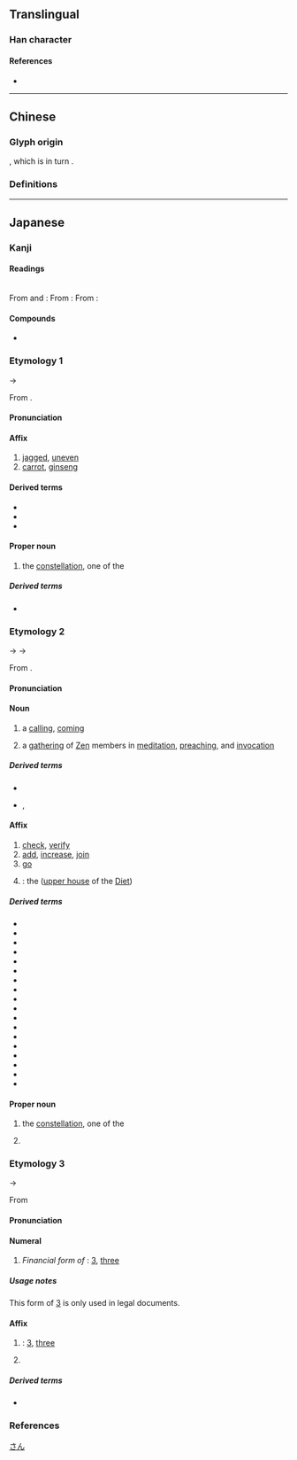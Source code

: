 {{also|參|叁|薓}}
{{character info/new}}
==Translingual==
{{stroke order|strokes=8}}
{{ja-forms|参|参|[[參]]}}

===Han character===
{{Han char|rn=28|rad=厶|as=06|sn=8|four=|canj=IKHHH|ids=⿱⿱厶大彡}}

====References====
* {{Han ref|kx=0164.211|dkj=03090|hdz=10386.150|uh=53C2|ud=21442}}

----

==Chinese==

===Glyph origin===
{{Han simp|參}}, which is in turn {{Han simp|曑|nocap=yes}}.

===Definitions===
{{zh-see|參}}

{{cln|zh|numeral symbols}}

----

==Japanese==
{{ja-kanji forms|参|參}}

===Kanji===
{{ja-kanji|grade=4|rs=厶06|kyu=參}}

====Readings====
{{rfv-pron|ja}}<br/>
From {{w|Middle Chinese}} {{ltc-l|參|id=1|{{w|Three Stars (Chinese constellation)|Three Stars}} [[mansion]]; [[carrot]], [[ginseng]]}} and {{ltc-l|參|id=2|[[jagged]], [[uneven]]}}:
{{ja-readings
|goon=しん<しん<しむ
|kanon=しん<しん<しむ
|kun=まい-る<まゐ-る, まい-らす<まゐ-らす
|nanori=ほし
}}
From {{w|Middle Chinese}} {{ltc-l|參|id=3|[[add]], [[influence]], [[join]]}}:
{{ja-readings
|goon=そん<そん<そむ
|kanon=さん<さん<さむ
|kun=まじ-える<まじ-へる, まじ-わる<まじ-はる
|nanori=かず, ちか, なか, はかる, みち
}}
From {{w|Middle Chinese}} {{ltc-l|參|id=4|[[3]], [[three]]}}:
{{ja-readings
|goon=さん<さん<さむ
|kanon=さん<さん<さむ
|kun=み-つ, みっ-つ
|nanori=み
}}

====Compounds====
* {{ja-r|海参|いりこ}}

===Etymology 1===
{{ja-kanjitab|しん|yomi=o}}
{{wp|lang=ja|参宿}}
{{wp|Three Stars (Chinese constellation)}}
{{IPAchar|/ɕimʉ/}} → {{IPAchar|/ɕiɴ/}}

From {{der|ja|ltc|sort=しん|-}} {{ltc-l|參|id=1}}.

====Pronunciation====
{{ja-pron|y=o|しん|acc=1|acc_ref=DJR}}

====Affix====
{{ja-pos|affix|kyu=參|しん}}

# [[jagged]], [[uneven]]
# [[carrot]], [[ginseng]]

====Derived terms====
* {{ja-r|参%差|しん%し}}
* {{ja-r|独%参%湯|どく%じん%とう}}
* {{ja-r|人%参|にん%じん}}

====Proper noun====
{{ja-pos|proper|kyu=參|しん}}

# {{lb|ja|Chinese astronomy|sort=しん}} the {{w|Three Stars (Chinese constellation)|Three Stars}} [[constellation]], one of the {{w|Twenty-Eight Mansions}}
#: {{synonyms|ja|参宿|tr=Shinshuku|唐鋤星|tr2=Karasuki-boshi}}

=====Derived terms=====
* {{ja-r|参%宿|^しん%しゅく}}

===Etymology 2===
{{ja-kanjitab|さん|yomi=kanon}}
{{IPAchar|/ɕamʉ/}} → {{IPAchar|/samʉ/}} → {{IPAchar|/saɴ/}}

From {{der|ja|ltc|sort=しん|-}} {{ltc-l|參|id=3}}.

====Pronunciation====
{{ja-pron|y=ko|さん|acc=1|acc_ref=DJR}}

====Noun====
{{ja-noun|kyu=參|さん}}

# a [[calling]], [[coming]]
# {{lb|ja|Zen|_|Buddhism|sort=さん}} a [[gathering]] of [[Zen]] members in [[meditation]], [[preach]]ing, and [[invocation]]

=====Derived terms=====
* {{ja-r|参する|さんする}}
* {{ja-r|参ずる|さんずる}}, {{ja-r|参じる|さんじる}}

====Affix====
{{ja-pos|affix|kyu=參|さん}}

# [[check#Verb|check]], [[verify]]
# [[add]], [[increase]], [[join]] {{gl|a [[group]], etc.}}
# [[go]] {{gl|for a [[specific]] [[purpose]], for example}}
# {{short for|ja|参議院|tr=Sangiin|nodot=1}}: the {{w|House of Councillors (Japan)|House of Councillors}} ([[upper house]] of the [[Diet]])

=====Derived terms=====
{{der-top4}}
* {{ja-r|参%加|さん%か}}
* {{ja-r|参%賀|さん%が}}
* {{ja-r|参%画|さん%かく}}
* {{ja-r|参%観|さん%かん}}
* {{ja-r|参%議|さん%ぎ}}
* {{ja-r|参%考|さん%こう}}
* {{ja-r|参%照|さん%しょう}}
* {{ja-r|参%政|さん%せい}}
* {{ja-r|参%拝|さん%ぱい}}
* {{ja-r|参%謀|さん%ぼう}}
* {{ja-r|参%篭|さん%ろう}}
* {{ja-r|帰%参|き%さん}}
* {{ja-r|古%参|こ%さん}}
* {{ja-r|持%参|じ%さん}}
* {{ja-r|衆%参|しゅう%さん}}
* {{ja-r|新%参|しん%ざん}}
* {{ja-r|日%参|にっ%さん}}
* {{ja-r|墓%参|ぼ%さん}}
{{der-bottom}}

====Proper noun====
{{ja-pos|proper|kyu=參|さん}}

# {{lb|ja|Chinese astronomy}} the {{w|Three Stars (Chinese constellation)|Three Stars}} [[constellation]], one of the {{w|Twenty-Eight Mansions}}
#: {{synonyms|ja|参宿|tr=Sanshuku|唐鋤星|tr2=Karasuki-boshi}}
# {{surname|ja|nodot=1|A=a|sort=さん}}

===Etymology 3===
{{ja-kanjitab|さん|yomi=o}}
{{IPAchar|/samʉ/}} → {{IPAchar|/saɴ/}}

From {{w|Middle Chinese}} {{ltc-l|參|id=4}}

====Pronunciation====
{{ja-pron|y=o|さん|acc=0|acc_ref=DJR}}

====Numeral====
{{ja-pos|numeral|さん|kyu=參}}

# {{lb|ja|legal|sort=さん}} ''Financial form of'' {{m|ja|三|tr=san}}: [[3]], [[three]]

=====Usage notes=====
This form of [[3]] is only used in legal documents.

====Affix====
{{ja-pos|affix|kyu=參|さん}}

# {{alt sp|ja|三|tr=san|sort=さん}}: [[3]], [[three]]
# {{short for|ja|[[三河]][[三河国|国]]|tr=Mikawa-no-kuni|dot=:}} {{w|Mikawa Province}}

=====Derived terms=====
* {{ja-r|参%州|^さん%しゅう}}

===References===
<references/>

[[Category:Japanese numeral symbols|さん]]